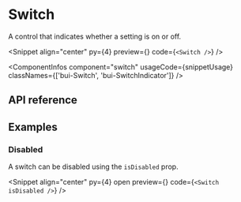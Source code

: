
# Switch

A control that indicates whether a setting is on or off.

<Snippet
  align="center"
  py={4}
  preview={<SwitchSnippet story="Default" />}
  code={`<Switch />`}
/>

<ComponentInfos
  component="switch"
  usageCode={snippetUsage}
  classNames={['bui-Switch', 'bui-SwitchIndicator']}
/>

## API reference

<PropsTable data={switchPropDefs} />

## Examples

### Disabled

A switch can be disabled using the `isDisabled` prop.

<Snippet
  align="center"
  py={4}
  open
  preview={<SwitchSnippet story="Disabled" />}
  code={`<Switch isDisabled />`}
/>
